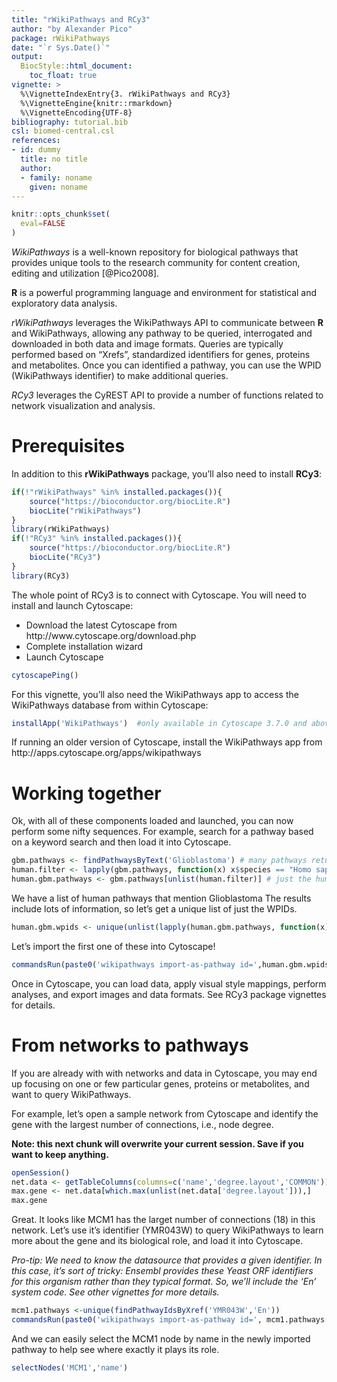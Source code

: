 ```yaml
---
title: "rWikiPathways and RCy3"
author: "by Alexander Pico"
package: rWikiPathways
date: "`r Sys.Date()`"
output: 
  BiocStyle::html_document:
    toc_float: true
vignette: >
  %\VignetteIndexEntry{3. rWikiPathways and RCy3}
  %\VignetteEngine{knitr::rmarkdown}
  %\VignetteEncoding{UTF-8}
bibliography: tutorial.bib
csl: biomed-central.csl
references:
- id: dummy
  title: no title
  author:
  - family: noname
    given: noname
---
```

```r
knitr::opts_chunk$set(
  eval=FALSE
)
```

*WikiPathways* is a well-known repository for biological pathways that provides unique tools to the research community for content creation, editing and utilization [@Pico2008].

**R** is a powerful programming language and environment for statistical and exploratory data analysis.

*rWikiPathways* leverages the WikiPathways API to communicate between **R** and WikiPathways, allowing any pathway to be queried, interrogated and downloaded in both data and image formats. Queries are typically performed based on "Xrefs", standardized identifiers for genes, proteins and metabolites. Once you can identified a pathway, you can use the WPID (WikiPathways identifier) to make additional queries.

*RCy3* leverages the CyREST API to provide a number of functions related to network visualization and analysis.

# Prerequisites

In addition to this **rWikiPathways** package, you'll also need to install **RCy3**:

```r
if(!"rWikiPathways" %in% installed.packages()){
    source("https://bioconductor.org/biocLite.R")
    biocLite("rWikiPathways")
}
library(rWikiPathways)
if(!"RCy3" %in% installed.packages()){
    source("https://bioconductor.org/biocLite.R")
    biocLite("RCy3")
}
library(RCy3)
```

The whole point of RCy3 is to connect with Cytoscape. You will need to install and launch Cytoscape:

* Download the latest Cytoscape from http://www.cytoscape.org/download.php
* Complete installation wizard
* Launch Cytoscape

```r
cytoscapePing()
```

For this vignette, you'll also need the WikiPathways app to access the WikiPathways database from within Cytoscape:

```r
installApp('WikiPathways')  #only available in Cytoscape 3.7.0 and above
```

If running an older version of Cytoscape, install the WikiPathways app from http://apps.cytoscape.org/apps/wikipathways


# Working together
Ok, with all of these components loaded and launched, you can now perform some nifty sequences. For example, search for a pathway based on a keyword search and then load it into Cytoscape.

```r
gbm.pathways <- findPathwaysByText('Glioblastoma') # many pathways returned
human.filter <- lapply(gbm.pathways, function(x) x$species == "Homo sapiens")
human.gbm.pathways <- gbm.pathways[unlist(human.filter)] # just the human BRCA2 pathways
```

We have a list of human pathways that mention Glioblastoma The results include lots of information, so let's get a unique list of just the WPIDs.
```r
human.gbm.wpids <- unique(unlist(lapply(human.gbm.pathways, function(x) x$id)))
```

Let's import the first one of these into Cytoscape!
```r
commandsRun(paste0('wikipathways import-as-pathway id=',human.gbm.wpids[1])) 
```

Once in Cytoscape, you can load data, apply visual style mappings, perform analyses, and export images and data formats. See RCy3 package vignettes for details.

# From networks to pathways
If you are already with with networks and data in Cytoscape, you may end up focusing on one or few particular genes, proteins or metabolites, and want to query WikiPathways.

For example, let's open a sample network from Cytoscape and identify the gene with the largest number of connections, i.e., node degree.

**Note: this next chunk will overwrite your current session. Save if you want to keep anything.**
```r
openSession()
net.data <- getTableColumns(columns=c('name','degree.layout','COMMON'))
max.gene <- net.data[which.max(unlist(net.data['degree.layout'])),]
max.gene
```
Great. It looks like MCM1 has the larget number of connections (18) in this network. Let's use it's identifier (YMR043W) to query WikiPathways to learn more about the gene and its biological role, and load it into Cytoscape.

*Pro-tip: We need to know the datasource that provides a given identifier. In this case, it's sort of tricky: Ensembl provides these Yeast ORF identifiers for this organism rather than they typical format. So, we'll include the 'En' system code. See other vignettes for more details.*
```r
mcm1.pathways <-unique(findPathwayIdsByXref('YMR043W','En'))
commandsRun(paste0('wikipathways import-as-pathway id=', mcm1.pathways[1]))
```

And we can easily select the MCM1 node by name in the newly imported pathway to help see where exactly it plays its role.

```r
selectNodes('MCM1','name')
```


